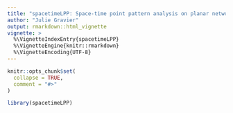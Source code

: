 ```yaml
---
title: "spacetimeLPP: Space-time point pattern analysis on planar network"
author: "Julie Gravier"
output: rmarkdown::html_vignette
vignette: >
  %\VignetteIndexEntry{spacetimeLPP}
  %\VignetteEngine{knitr::rmarkdown}
  %\VignetteEncoding{UTF-8}
---
```


```r
knitr::opts_chunk$set(
  collapse = TRUE,
  comment = "#>"
)
```

```r
library(spacetimeLPP)
```
